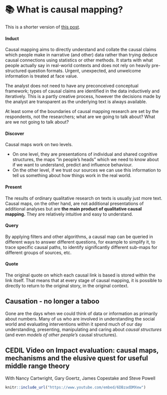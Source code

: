 # 📚 What is causal mapping?{#xcausal-mapping}

This is  a shorter version of  [this post](https://www.causalmap.app/causal-mapping).

#### Induct

Causal mapping aims to directly understand and collate the causal claims which people make in narrative (and other) data rather than trying deduce causal connections using statistics or other methods. It starts with what people actually say in real-world contexts and does not rely on heavily pre-structured question formats. Urgent, unexpected, and unwelcome information is treated at face value.

The analyst does not need to have any preconceived conceptual framework; types of causal claims are identified in the data inductively and iteratively. This is a partly creative process, however the decisions made by the analyst are transparent as the underlying text is always available.

At least some of the boundaries of causal mapping research are set by the respondents, not the researchers; what are we going to talk about? What are we not going to talk about?

#### Discover

Causal maps work on two levels. 

- On one level, they are presentations of individual and shared cognitive structures, the maps “in people’s heads” which we need to know about if we want to understand, predict and influence behaviour. 
- On the other level, if we trust our sources we can use this information to tell us something about how things work in the real world. 

#### Present

The results of ordinary qualitative research on texts is usually just more text. Causal maps, on the other hand, are not additional presentations of additional analyses but are **the main product of qualitative causal mapping.** They are relatively intuitive and easy to understand.

#### Query

By applying filters and other algorithms, a causal map can be queried in different ways to answer different questions, for example to simplify it, to trace specific causal paths, to identify significantly different sub-maps for different groups of sources, etc. 

#### Quote

The original quote on which each causal link is based is stored within the link itself. That means that at every stage of causal mapping, it is possible to directly to return to the original story, in the original context.



## Causation - no longer a taboo

Gone are the days when we could think of data or information as primarily about numbers. Many of us who are involved in understanding the social world and evaluating interventions within it spend much of our day understanding, presenting, manipulating and caring about *causal structures* (and even *models of other people’s* causal structures).

## CEDIL Video on Impact evaluation: causal maps, mechanisms and the elusive quest for useful middle range theory

With Nancy Cartwright, Gary Goertz, James Copestake and Steve Powell

```r
knitr::include_url("https://www.youtube.com/embed/6DBzadDMXew")
```

